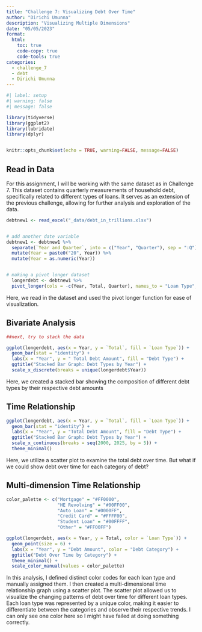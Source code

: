 ```yaml
---
title: "Challenge 7: Visualizing Debt Over Time"
author: "Dirichi Umunna"
description: "Visualizing Multiple Dimensions"
date: "05/05/2023"
format:
  html:
    toc: true
    code-copy: true
    code-tools: true
categories:
  - challenge_7
  - debt
  - Dirichi Umunna
---
```


```r
#| label: setup
#| warning: false
#| message: false

library(tidyverse)
library(ggplot2)
library(lubridate)
library(dplyr)


knitr::opts_chunk$set(echo = TRUE, warning=FALSE, message=FALSE)
```

## Read in Data

For this assignment, I will be working with the same dataset as in Challenge 7. This dataset contains quarterly measurements of household debt, specifically related to different types of loans. It serves as an extension of the previous challenge, allowing for further analysis and exploration of the data.

```r
debtnew1 <- read_excel("_data/debt_in_trillions.xlsx")


# add another date variable
debtnew1 <- debtnew1 %>%
  separate(`Year and Quarter`, into = c("Year", "Quarter"), sep = ":Q") %>%
  mutate(Year = paste0("20", Year)) %>%
  mutate(Year = as.numeric(Year))


# making a pivot longer dataset
  longerdebt <- debtnew1 %>%
  pivot_longer(cols = -c(Year, Total, Quarter), names_to = "Loan Type", values_to = "Debt")

```

Here, we read in the dataset and used the pivot longer function for ease of visualization.

## Bivariate Analysis

```r

##next, try to stack the data

ggplot(longerdebt, aes(x = Year, y = `Total`, fill = `Loan Type`)) +
  geom_bar(stat = "identity") +
  labs(x = "Year", y = " Total Debt Amount", fill = "Debt Type") +
  ggtitle("Stacked Bar Graph: Debt Types by Year") +
  scale_x_discrete(breaks = unique(longerdebt$Year))
```

Here, we created a stacked bar showing the composition of different debt types by their respective debt amounts

## Time Relationship

```r
ggplot(longerdebt, aes(x = Year, y = `Total`, fill = `Loan Type`)) +
  geom_bar(stat = "identity") +
  labs(x = "Year", y = "Total Debt Amount", fill = "Debt Type") +
  ggtitle("Stacked Bar Graph: Debt Types by Year") +
  scale_x_continuous(breaks = seq(2000, 2025, by = 5)) +
  theme_minimal()

```

Here, we utilize a scatter plot to examine the total debt over time. But what if we could show debt over time for each category of debt?

## Multi-dimension Time Relationship

```r

color_palette <- c("Mortgage" = "#FF0000",
                   "HE Revolving" = "#00FF00",
                   "Auto Loan" = "#0000FF",
                   "Credit Card" = "#FFFF00",
                   "Student Loan" = "#00FFFF",
                   "Other" = "#FF00FF")

ggplot(longerdebt, aes(x = Year, y = Total, color = `Loan Type`)) +
  geom_point(size = 6) +
  labs(x = "Year", y = "Debt Amount", color = "Debt Category") +
  ggtitle("Debt Over Time by Category") +
  theme_minimal() +
  scale_color_manual(values = color_palette)


```

In this analysis, I defined distinct color codes for each loan type and manually assigned them. I then created a multi-dimensional time relationship graph using a scatter plot. The scatter plot allowed us to visualize the changing patterns of debt over time for different loan types. Each loan type was represented by a unique color, making it easier to differentiate between the categories and observe their respective trends. I can only see one color here so I might have failed at doing something correctly.
